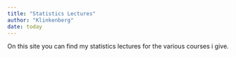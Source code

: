 ```yaml
---
title: "Statistics Lectures"
author: "Klinkenberg"
date: today
---
```


On this site you can find my statistics lectures for the various courses i give.

